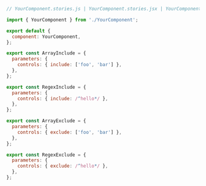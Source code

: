 ```js
// YourComponent.stories.js | YourComponent.stories.jsx | YourComponent.stories.ts | YourComponent.stories.tsx

import { YourComponent } from './YourComponent';

export default {
  component: YourComponent,
};

export const ArrayInclude = {
  parameters: {
    controls: { include: ['foo', 'bar'] },
  },
};

export const RegexInclude = {
  parameters: {
    controls: { include: /^hello*/ },
  },
};

export const ArrayExclude = {
  parameters: {
    controls: { exclude: ['foo', 'bar'] },
  },
};

export const RegexExclude = {
  parameters: {
    controls: { exclude: /^hello*/ },
  },
};
```
